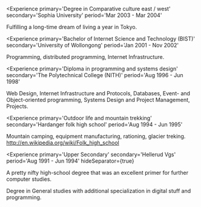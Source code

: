 
<Experience
  primary='Degree in Comparative culture east / west'
  secondary='Sophia University'
  period='Mar 2003 - Mar 2004'
>
Fulfilling a long-time dream of living a year in Tokyo.
</Experience>

<Experience
  primary='Bachelor of Internet Science and Technology (BIST)'
  secondary='University of Wollongong'
  period='Jan 2001 - Nov 2002'
>
Programming, distributed programming, Internet Infrastructure.
</Experience>

<Experience
  primary='Diploma in programming and systems design'
  secondary='The Polytechnical College (NITH)'
  period='Aug 1996 - Jun 1998'
>
Web Design, Internet Infrastructure and Protocols, Databases, Event- and Object-oriented programming, Systems Design and Project Management, Projects.
</Experience>

<Experience
  primary='Outdoor life and mountain trekking'
  secondary='Hardanger folk high school'
  period='Aug 1994 - Jun 1995'
>
Mountain camping, equipment manufacturing, rationing, glacier treking. http://en.wikipedia.org/wiki/Folk_high_school
</Experience>

<Experience
  primary='Upper Secondary'
  secondary='Hellerud Vgs'
  period='Aug 1991 - Jun 1994'
  hideSeparator={true}
>
A pretty nifty high-school degree that was an excellent primer for further computer studies.

Degree in General studies with additional specialization in digital stuff and programming.
</Experience>
